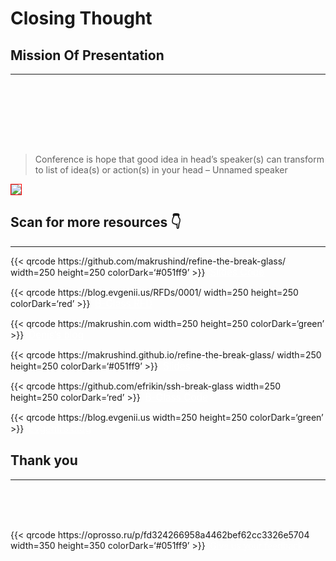 # Closing Thought {background-image="themes/topic.jpg"}

## Mission Of Presentation {background-gradient="linear-gradient(to bottom, #00192C, #004F61)" #sec-orator}

<hr>

<br>
<br>
<br>

:::: {layout="[ 60, 40 ]"}

::: {#first-column}

<br>
<br>

> Conference is hope that good idea in head's speaker(s) can transform to list of
idea(s) or action(s) in your head -- Unnamed speaker

:::

::: {#second-column}
![](/src/images/orator.jpg){fig-align="center" style="border:1px solid red;"}
:::

::::

## Scan for more resources 👇 {background-gradient="linear-gradient(to bottom, #00192C, #004F61)" #qa}

<hr>

::: {layout-nrow=2}

{{< qrcode https://github.com/makrushind/refine-the-break-glass/ width=250 height=250 colorDark='#051ff9' >}} \ [Slides Code](https://github.com/makrushind/refine-the-break-glass/){style="color:white;font-size:1.1em;"}

{{< qrcode https://blog.evgenii.us/RFDs/0001/ width=250 height=250 colorDark='red' >}} \ [B-Glass RFD](https://blog.evgenii.us/RFDs/0001/ ){style="color:white;font-size:1.1em;"}

{{< qrcode https://makrushin.com width=250 height=250 colorDark='green' >}} \ [Denis's blog](https://makrushin.com){style="color:white;font-size:1.1em;"}

{{< qrcode https://makrushind.github.io/refine-the-break-glass/ width=250 height=250 colorDark='#051ff9' >}} \ [Slides](https://makrushind.github.io/refine-the-break-glass/){style="color:white;font-size:1.1em;"}

{{< qrcode https://github.com/efrikin/ssh-break-glass width=250 height=250 colorDark='red' >}} \ [B-Glass Code](https://github.com/efrikin/ssh-break-glass){style="color:white;font-size:1.1em;"}

{{< qrcode https://blog.evgenii.us width=250 height=250 colorDark='green' >}} \ [Evgenii's blog](https://blog.evgenii.us){style="color:white;font-size:1.1em;"}

:::

## Thank you {background-image="themes/bg.jpg"}

<hr>

<br>
<br>
<br>

{{< qrcode https://oprosso.ru/p/fd324266958a4462bef62cc3326e5704 width=350 height=350 colorDark='#051ff9' >}} \ [Give us your feedback](https://oprosso.ru/p/fd324266958a4462bef62cc3326e5704){style="color:white;font-size:1.0em;"}

